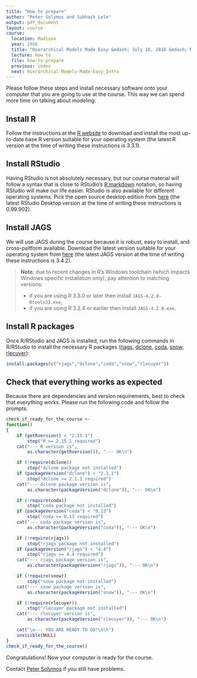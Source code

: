 ```yaml
---
title: "How to prepare"
author: "Peter Solymos and Subhash Lele"
output: pdf_document
layout: course
course:
  location: Madison
  year: 2016
  title: "Hierarchical Models Made Easy &mdash; July 16, 2016 &mdash; Madison, WI &mdash; NACCB Congress"
  lecture: How to
  file: how-to-prepare
  previous: index
  next: Hierarchical-Models-Made-Easy_Intro
---
```


Please follow these steps and install necessary software onto your computer that you are going to use at the course. This way we can spend more time on talking about modeling.

## Install R

Follow the instructions at the [R website](http://cran.r-project.org) to download and install
the most up-to-date base R version suitable for your operating system (the latest R version at the time of writing these instructions is 3.3.1).

## Install RStudio

Having RStudio is not absolutely necessary, but our course material
will follow a syntax that is close to RStudio's [R markdown](http://rmarkdown.rstudio.com/)
notation, so having RStudio will make our life easier. RStudio is also available for different operating systems. Pick the open source desktop edition from [here](http://www.rstudio.com/products/rstudio/download/) (the latest RStudio Desktop version at the time of writing these instructions is 0.99.902).

## Install JAGS

We will use JAGS during the course because it is robust, easy to install, and cross-paltform available. Download the latest version suitable for your operating system from [here](http://sourceforge.net/projects/mcmc-jags/files/JAGS/4.x/) (the latest JAGS version at the time of writing these instructions is 3.4.2).

> **Note**: due to recent changes in R's Windows toolchain (which impacts Windows specific installation only), pay attention to matching versions:
>
> * if you are using R 3.3.0 or later then install `JAGS-4.2.0-Rtools33.exe`,
> * if you are using R 3.2.4 or earlier then install `JAGS-4.2.0.exe`.

## Install R packages

Once R/RStudio and JAGS is installed, run the following commands in R/RStudio to install the necessary R packages ([rjags](https://cran.r-project.org/package=rjags),
[dclone](https://cran.r-project.org/package=dclone),
[coda](https://cran.r-project.org/package=code),
[snow](https://cran.r-project.org/package=snow),
[rlecuyer](https://cran.r-project.org/package=rlecuyer)):

```r
install.packages(c("rjags","dclone","coda","snow","rlecuyer"))
```

## Check that everything works as expected

Because there are dependencies and version requirements, best to check
that everything works. Please run the following code and follow the prompts:

```r
check_if_ready_for_the_course <-
function()
{
    if (getRversion() < "2.15.1")
        stop("R >= 2.15.1 required")
    cat("--- R version is",
        as.character(getRversion()), "--- OK\n")

    if (!require(dclone))
        stop("dclone package not installed")
    if (packageVersion("dclone") < "2.1.1")
        stop("dclone >= 2.1.1 required")
    cat("--- dclone package version is",
        as.character(packageVersion("dclone")), "--- OK\n")

    if (!require(coda))
        stop("coda package not installed")
    if (packageVersion("coda") < "0.13")
        stop("coda >= 0.13 required")
    cat("--- coda package version is",
        as.character(packageVersion("coda")), "--- OK\n")

    if (!require(rjags))
        stop("rjags package not installed")
    if (packageVersion("rjags") < "4.4")
        stop("rjags >= 4.4 required")
    cat("--- rjags package version is",
        as.character(packageVersion("rjags")), "--- OK\n")

    if (!require(snow))
        stop("snow package not installed")
    cat("--- snow package version is",
        as.character(packageVersion("snow")), "--- OK\n")

    if (!require(rlecuyer))
        stop("rlecuyer package not installed")
    cat("--- rlecuyer version is",
        as.character(packageVersion("rlecuyer")), "--- OK\n")

    cat("\n--- YOU ARE READY TO GO!\n\n")
    invisible(NULL)
}
check_if_ready_for_the_course()
```
Congratulations! Now your computer is ready for the course.

Contact [Peter Solymos](http://peter.solymos.org#about) if you still have problems.
